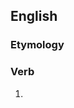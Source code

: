 ==English==

===Etymology===
{{suffix|urge|est|lang=en}}

===Verb===
{{head|en|verb form}}

# {{en-archaic second-person singular of|urge|lang=en}}